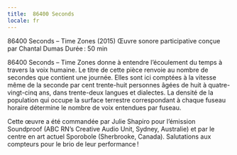 ```yaml
---
title:  86400 Seconds
locale: fr
---
```

86400 Seconds – Time Zones (2015)
Œuvre sonore participative conçue
par Chantal Dumas
Durée : 50 min

86400 Seconds – Time Zones donne à entendre l’écoulement du temps à travers la voix humaine. Le titre de cette pièce renvoie au nombre de secondes que contient une journée. Elles sont ici comptées à la vitesse même de la seconde par cent trente-huit personnes âgées de huit à quatre-vingt-cinq ans, dans trente-deux langues et dialectes. La densité de la population qui occupe la surface terrestre correspondant à chaque fuseau horaire détermine le nombre de voix entendues par fuseau.

Cette œuvre a été commandée par Julie Shapiro pour l’émission Soundproof (ABC RN’s Creative Audio Unit, Sydney, Australie) et par le centre en art actuel Sporobole (Sherbrooke, Canada). Salutations aux compteurs pour le brio de leur performance !

